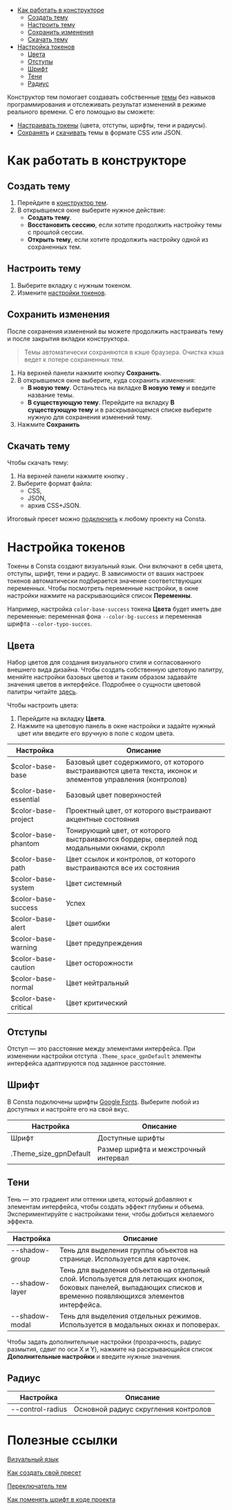 
<MdxMenu>

- [Как работать в конструкторе](#как-работать-в-конструкторе)
  - [Создать тему](#создать-тему)
  - [Настроить тему](#настроить-тему)
  - [Сохранить изменения](#сохранить-изменения)
  - [Скачать тему](#скачать-тему)
- [Настройка токенов](#настройка-токенов)
  - [Цвета](#цвета)
  - [Отступы](#отступы)
  - [Шрифт](#шрифт)
  - [Тени](#тени)
  - [Радиус](#радиус)

</MdxMenu>

Конструктор тем помогает создавать собственные [темы](##LIBS.LIB.STAND/lib:portal/stand:theme-themeabout) без навыков программирования и отслеживать результат изменений в режиме реального времени. С его помощью вы сможете:

- [Настраивать токены](#настройка-токенов) (цвета, отступы, шрифты, тени и радиусы).
- [Сохранять](#сохранить-изменения) и [скачивать](#скачать-тему) темы в формате CSS или JSON.

# Как работать в конструкторе

## Создать тему

1. Перейдите в [конструктор тем](##THEME_CONSTRUCTOR).
2. В открывшемся окне выберите нужное действие:
   - **Создать тему**.
   - **Восстановить сессию**, если хотите продолжить настройку темы с прошлой сессии.
   - **Открыть тему**, если хотите продолжить настройку одной из сохраненных тем.

## Настроить тему

1. Выберите вкладку с нужным токеном.
2. Измените [настройки токенов](##LIBS.LIB.STAND/lib:portal/stand:theme-constructor/hash:настройка-токенов).

## Сохранить изменения

После сохранения изменений вы можете продолжить настраивать тему и после закрытия вкладки конструктора.

> Темы автоматически сохраняются в кэше браузера. Очистка кэша ведет к потере сохраненных тем.

1. На верхней панели нажмите кнопку **Сохранить**.
2. В открывшемся окне выберите, куда сохранить изменения:
   - **В новую тему**. Останьтесь на вкладке **В новую тему** и введите название темы.
   - **В существующую тему**. Перейдите на вкладку **В существующую тему** и в раскрывающемся списке выберите нужную для сохранения изменений тему.
3. Нажмите **Сохранить**

## Скачать тему

Чтобы скачать тему:

1. На верхней панели нажмите кнопку <span><IconDownload size='xs'/></span>.
1. Выберите формат файла:
   - CSS,
   - JSON,
   - архив CSS+JSON.

Итоговый пресет можно [подключить](##LIBS.LIB.STAND/lib:portal/stand:theme-connecttheme) к любому проекту на Consta.

# Настройка токенов

Токены в Consta создают визуальный язык. Они включают в себя цвета, отступы, шрифт, тени и радиус. В зависимости от ваших настроек токенов автоматически подбирается значение соответствующих переменных. Чтобы посмотреть переменные настройки, в окне настройки нажмите на раскрывающийся список **Переменны**.

Например, настройка `color-base-success` токена **Цвета** будет иметь две переменные: переменная фона `--color-bg-success` и переменная шрифта `--color-typo-succes`.

## Цвета

Набор цветов для создания визуального стиля и согласованного внешнего вида дизайна. Чтобы создать собственную цветовую палитру, меняйте настройки базовых цветов и таким образом задавайте значения цветов в интерфейсе. Подробнее о сущности цветовой палитры читайте
[здесь](##LIBS.LIB.STAND/lib:portal/stand:colorpalette?hash=как-настроить-палитру).

Чтобы настроить цвета:

1. Перейдите на вкладку **Цвета**.
2. Нажмите на цветовую панель в окне настройки и задайте нужный цвет или введите его вручную в поле с кодом цвета.

| Настройка             | Описание                                                                                                    |
| --------------------- | ----------------------------------------------------------------------------------------------------------- |
| $color-base-base      | Базовый цвет содержимого, от которого выстраиваются цвета текста, иконок и элементов управления (контролов) |
| $color-base-essential | Базовый цвет поверхностей                                                                                   |
| $color-base-project   | Проектный цвет, от которого выстраивают акцентные состояния                                                 |
| $color-base-phantom   | Тонирующий цвет, от которого выстраиваются бордеры, оверлей под модальными окнами, скролл                   |
| $color-base-path      | Цвет ссылок и контролов, от которого выстраиваются все их состояния                                         |
| $color-base-system    | Цвет системный                                                                                              |
| $color-base-success   | Успех                                                                                                       |
| $color-base-alert     | Цвет ошибки                                                                                                 |
| $color-base-warning   | Цвет предупреждения                                                                                         |
| $color-base-caution   | Цвет осторожности                                                                                           |
| $color-base-normal    | Цвет нейтральный                                                                                            |
| $color-base-critical  | Цвет критический                                                                                            |

## Отступы

Отступ — это расстояние между элементами интерфейса. При изменении настройки отступа `.Theme_space_gpnDefault` элементы интерфейса адаптируются под заданное расстояние.

## Шрифт

В Consta подключены шрифты [Google Fonts](https://fonts.google.com/specimen/Inter?query=inter). Выберите любой из доступных и настройте его на свой вкус.

| Настройка              | Описание                             |
| ---------------------- | ------------------------------------ |
| Шрифт                  | Доступные шрифты                     |
| .Theme_size_gpnDefault | Размер шрифта и межстрочный интервал |

## Тени

Тень — это градиент или оттенки цвета, который добавляют к элементам интерфейса, чтобы создать эффект глубины и объема. Экспериментируйте с настройками тени, чтобы добиться желаемого эффекта.

| Настройка      | Описание                                                                                                                                                           |
| -------------- | ------------------------------------------------------------------------------------------------------------------------------------------------------------------ |
| --shadow-group  | Тень для выделения группы объектов на странице. Используется для карточек.                                                                                         |
| --shadow-layer | Тень для выделения объектов на отдельный слой. Используется для летающих кнопок, боковых панелей, выпадающих списков и временно появляющихся элементов интерфейса. |
| --shadow-modal | Тень для выделения отдельных режимов. Используется в модальных окнах и поповерах.                                                                                  |

Чтобы задать дополнительные настройки (прозрачность, радиус размытия, сдвиг по оси X и Y), нажмите на раскрывающийся список **Дополнительные настройки** и введите нужные значения.

## Радиус

| Настройка        | Описание                             |
| ---------------- | ------------------------------------ |
| --control-radius | Основной радиус скругления контролов |

# Полезные ссылки

[Визуальный язык](##LIBS.LIB.STAND/lib:portal/stand:startwork-visualstyle)

[Как создать свой пресет](##LIBS.LIB.STAND/lib:portal/stand:theme-createpreset)

[Переключатель тем](##LIBS.LIB.STAND/lib:uikit/stand:components-themetoggler-stable)

[Как поменять шрифт в коде проекта](##LIBS.LIB.STAND.TAB/lib:portal/stand:guidelines-fontinter/tab:dev/hash:как-поменять-шрифт-в-коде-проекта)
